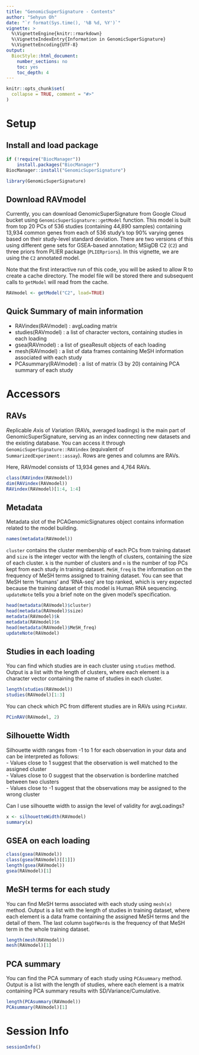 ```yaml
---
title: "GenomicSuperSignature - Contents"
author: "Sehyun Oh"
date: "`r format(Sys.time(), '%B %d, %Y')`"
vignette: >
  %\VignetteEngine{knitr::rmarkdown}
  %\VignetteIndexEntry{Information in GenomicSuperSignature}
  %\VignetteEncoding{UTF-8}
output:
  BiocStyle::html_document:
    number_sections: no
    toc: yes
    toc_depth: 4
---
```


```r
knitr::opts_chunk$set(
  collapse = TRUE, comment = "#>" 
)
```

# Setup

## Install and load package
```r
if (!require("BiocManager"))
    install.packages("BiocManager")
BiocManager::install("GenomicSuperSignature")
```

```r
library(GenomicSuperSignature)
```


## Download RAVmodel
Currently, you can download GenomicSuperSignature from Google Cloud bucket using 
`GenomicSuperSignature::getModel` function. This model is built from top 20 PCs of 
536 studies (containing 44,890 samples) containing 13,934 common genes from each 
of 536 study's top 90% varying genes based on their study-level standard deviation.
There are two versions of this using different gene sets for GSEA-based annotation;
MSigDB C2 (`C2`) and three priors from PLIER package (`PLIERpriors`). In this 
vignette, we are using the `C2` annotated model.

Note that the first interactive run of this code, you will be asked to allow
R to create a cache directory. The model file will be stored there and subsequent
calls to `getModel` will read from the cache.


```r
RAVmodel <- getModel("C2", load=TRUE)
```


## Quick Summary of main information
* RAVindex(RAVmodel) : avgLoading matrix   
* studies(RAVmodel) : a list of character vectors, containing studies in each loading   
* gsea(RAVmodel) : a list of gseaResult objects of each loading   
* mesh(RAVmodel) : a list of data frames containing MeSH information associated with each study   
* PCAsummary(RAVmodel) : a list of matrix (3 by 20) containing PCA summary of each study   


# Accessors
## RAVs
*R*eplicable *A*xis of *V*ariation (RAVs, averaged loadings) is the main part of 
GenomicSuperSignature, serving as an index connecting new datasets and the existing 
database. You can access it through `GenomicSuperSignature::RAVindex` (equivalent of `SummarizedExperiment::assay`). 
Rows are genes and columns are RAVs.

Here, RAVmodel consists of 13,934 genes and 4,764 RAVs.

```r
class(RAVindex(RAVmodel))
dim(RAVindex(RAVmodel))
RAVindex(RAVmodel)[1:4, 1:4]
```

## Metadata
Metadata slot of the PCAGenomicSignatures object contains information related to 
the model building.

```r
names(metadata(RAVmodel))
```

`cluster` contains the cluster membership of each PCs from training dataset and 
`size` is the integer vector with the length of clusters, containing the size of 
each cluster. `k` is the number of clusters and `n` is the number of top PCs kept
from each study in training dataset. `MeSH_freq` is the information on the frequency
of MeSH terms assigned to training dataset. You can see that MeSH term 'Humans' 
and 'RNA-seq' are top ranked, which is very expected because the training dataset
of this model is Human RNA sequencing. `updateNote` tells you a brief note on the
given model's specification.

```r
head(metadata(RAVmodel)$cluster)
head(metadata(RAVmodel)$size)
metadata(RAVmodel)$k
metadata(RAVmodel)$n
head(metadata(RAVmodel)$MeSH_freq)
updateNote(RAVmodel)  
```


## Studies in each loading
You can find which studies are in each cluster using `studies` method. Output is 
a list with the length of clusters, where each element is a character vector containing
the name of studies in each cluster.

```r
length(studies(RAVmodel))
studies(RAVmodel)[1:3]
```

You can check which PC from different studies are in RAVs using `PCinRAV`.

```r
PCinRAV(RAVmodel, 2)
```

## Silhouette Width
Silhouette width ranges from -1 to 1 for each observation in your data and can be
interpreted as follows:   
  - Values close to 1 suggest that the observation is well matched to the assigned cluster   
  - Values close to 0 suggest that the observation is borderline matched between two clusters   
  - Values close to -1 suggest that the observations may be assigned to the wrong cluster   
  
Can I use silhouette width to assign the level of validity for avgLoadings?

```r
x <- silhouetteWidth(RAVmodel)
summary(x)
```

## GSEA on each loading
```r
class(gsea(RAVmodel))
class(gsea(RAVmodel)[[1]])
length(gsea(RAVmodel))
gsea(RAVmodel)[1]
```


## MeSH terms for each study
You can find MeSH terms associated with each study using `mesh(x)` method. Output is 
a list with the length of studies in training dataset, where each element is a 
data frame containing the assigned MeSH terms and the detail of them. The last 
column `bagOfWords` is the frequency of that MeSH term in the whole training dataset.

```r
length(mesh(RAVmodel))
mesh(RAVmodel)[1]
```


## PCA summary
You can find the PCA summary of each study using `PCAsummary` method. Output is 
a list with the length of studies, where each element is a matrix containing PCA
summary results with SD/Variance/Cumulative.

```r
length(PCAsummary(RAVmodel))
PCAsummary(RAVmodel)[1]
```


# Session Info
```r
sessionInfo()
```


